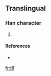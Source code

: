 ==Translingual==

===Han character===
{{Han char|rn=9|rad=人|as=13|sn=15|four=|canj=人卜水木 (OYED)}}

# {{defn|Han|sort=人13}}

====References====
* {{Han ref|kx=0119.231|hdz=10224.101|uh=510F|ud=20751}}

[[fr:儏]]